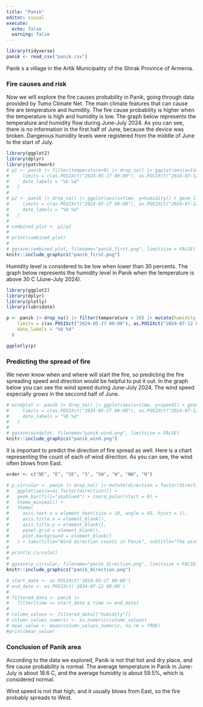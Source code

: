 ```yaml
---
title: "Panik"
editor: visual
execute:
  echo: false
  warning: false
---
```


```r
library(tidyverse)
panik <- read_csv("panik.csv")
```

Panik s a village in the Artik Municipality of the Shirak Province of Armenia.

### Fire causes and risk

Now we will explore the fire causes probability in Panik, going through data provided by Tumo Climate Net. The main climate features that can cause fire are temperature and humidity. The fire cause probability is higher when the temperature is high and humidity is low. The graph below represents the temperature and humidity flow during June-July 2024. As you can see, there is no information in the first half of June, because the device was broken. Dangerous humidity levels were registered from the middle of June to the start of July.

```r
library(ggplot2)
library(dplyr)
library(patchwork)
# p1 <- panik |> filter(temperature>0) |> drop_na() |> ggplot(aes(x=time, y=temperature)) + geom_line(color="darkblue") + geom_smooth(color="white") + theme_minimal() + labs(subtitle="Dangerous humidity levels were registered from the middle of June to the start of July", x=NULL, y="Temperatue", title="Temperature and Humidity in Panik") + scale_x_datetime(
#     limits = c(as.POSIXct("2024-05-27 00:00"), as.POSIXct("2024-07-12 00:00")),
#     date_labels = "%b %d"
#   )
# 
# p2 <- panik |> drop_na() |> ggplot(aes(x=time, y=humidity)) + geom_line(aes(color=if_else(humidity<30,"too_low", "normal")))+ scale_color_manual(values = c("too_low"="red", normal="orange"), guide="none") + theme_minimal() + labs(x="Time", y="Humidity") + scale_x_datetime(
#     limits = c(as.POSIXct("2024-05-27 00:00"), as.POSIXct("2024-07-12 00:00")),
#     date_labels = "%b %d"
#   )
# 
# combined_plot <- p1/p2
# 
# print(combined_plot)
# 
# ggsave(combined_plot, filename="panik_first.png", limitsize = FALSE)
knitr::include_graphics("panik_first.png")
```

Humidity level is considered to be low when lower than 30 percents. The graph below represents the humidity level in Panik when the temperature is above 30 C (June-July 2024).

```r
library(ggplot2)
library(dplyr)
library(plotly)
library(lubridate)

p <- panik |> drop_na() |> filter(temperature > 30) |> mutate(humidity_level = factor(if_else(humidity < 30, "Too low", "Normal"))) |> ggplot(aes(x = time, y = temperature, alpha = 0.5)) + geom_point(aes(color = humidity_level)) + scale_color_manual(values = c("Too low" = "firebrick1", "Normal" = "steelblue1")) + theme_bw() + labs(title="Humidity level in Panik", subtitle="Humidity levels are lower than normal", color = "Humidity level", x = "Time", y = "Temperature") + scale_alpha_continuous(guide = "none") + scale_x_datetime(
    limits = c(as.POSIXct("2024-05-27 00:00"), as.POSIXct("2024-07-12 00:00")),
    date_labels = "%b %d"
  )

ggplotly(p)

```

### Predicting the spread of fire

We never know when and where will start the fire, so predicting the fire spreading speed and direction would be helpful to put it out. In the graph below you can see the wind speed during June-July 2024. The wind speed especially grows in the seccond half of June.

```r
# windplot <- panik |> drop_na() |> ggplot(aes(x=time, y=speed)) + geom_jitter(aes(color=if_else(speed<15,"normal", "too_high"), alpha=0.5))+ scale_color_manual(values = c("normal"="black", too_high="darkred"), labels=c("normal"="Normal Speed", "too_high"="High Speed")) + scale_alpha_continuous(guide = "none") + geom_smooth(color="white") + theme_minimal() + labs(title="Wind speed in Panik", x ="Time", y="Speed", color="Wind speed") + scale_x_datetime(
#     limits = c(as.POSIXct("2024-05-27 00:00"), as.POSIXct("2024-07-12 00:00")),
#     date_labels = "%b %d"
#   )
# 
# ggsave(windplot, filename="panik_wind.png", limitsize = FALSE)
knitr::include_graphics("panik_wind.png")
```

It is important to predict the direction of fire spread as well. Here is a chart representing the count of each of wind direction. As you can see, the wind often blows from East.

```r
order <- c("NE", "E", "SE", "S", "SW", "W", "NW", "N")

# p_circular <- panik |> drop_na() |> mutate(direction = factor(direction, levels = order)) |>
#   ggplot(aes(x=as.factor(direction))) + 
#   geom_bar(fill="skyblue4") + coord_polar(start = 0) +
#   theme_minimal() +
#   theme(
#     axis.text.x = element_text(size = 10, angle = 45, hjust = 1),
#     axis.title.x = element_blank(),  
#     axis.title.y = element_blank(), 
#     panel.grid = element_blank(),
#     plot.background = element_blank()
#   ) + labs(title="Wind direction counts in Panik", subtitle="The wind often blows from East")
# 
# print(p_circular) 
# 
# ggsave(p_circular, filename="panik_direction.png", limitsize = FALSE)
knitr::include_graphics("panik_direction.png")

# start_date <- as.POSIXct('2024-05-27 00:00')
# end_date <- as.POSIXct('2024-07-12 00:00')
# 
# filtered_data <- panik |>
#   filter(time >= start_date & time <= end_date)
# 
# column_values <- filtered_data[["humidity"]]
# column_values_numeric <- as.numeric(column_values)
# mean_value <- mean(column_values_numeric, na.rm = TRUE)
#print(mean_value)
```

### Conclusion of Panik area

According to the data we explored, Panik is not that hot and dry place, and fire cause probability is normal. The average temperature in Panik in June-July is about 18.6 C, and the average humidity is about 59.5%, which is considered normal.

Wind speed is not that high, and it usually blows from East, so the fire probably spreads to West.
